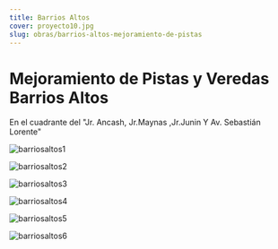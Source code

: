 ```yaml
---
title: Barrios Altos
cover: proyecto10.jpg
slug: obras/barrios-altos-mejoramiento-de-pistas
---
```

# Mejoramiento de Pistas y Veredas Barrios Altos

En el cuadrante del "Jr. Ancash, Jr.Maynas ,Jr.Junin Y Av. Sebastián Lorente"

![barriosaltos1](proyecto6.jpg)

![barriosaltos2](proyecto7.jpg)

![barriosaltos3](proyecto8.jpg)

![barriosaltos4](proyecto9.jpg)

![barriosaltos5](proyecto10.jpg)

![barriosaltos6](proyecto11.jpg)